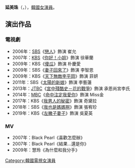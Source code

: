 {{藝人
|姓名 = 延美珠
|類型 = 女演員
|圖片 =
|圖片尺寸 = 
|圖片簡介 = 
|本名 = 
|外文名 = 연미주
|外文 = ko
|羅馬拼音 = Yeon Mi Joo
|英文名 =
|暱稱 =
|其他藝名 = 
|國籍 = {{KOR}}
|出生日期 = {{birth_date_and_age|1982|5|14}}
|出生地點 = {{KOR}}
|宗教信仰 = 
|語言 = [[韓語|韓語]]
|職業 = [[演員|演員]]
|教育程度 = 東亞放送大學放送演藝學系畢業
|出道作品 = 《[[戀人_(電視劇)|戀人]]》
|出道日期 = 2006年
|代表作品 = 
|活躍年代 =
|唱片公司 = 
|經紀公司 = A.Tree Media
|相關團體 = 
|網站 = 
}}

'''延美珠'''（{{lang-ko|연미주}}，{{bd|1982年|5月14日||catIdx=I}}），[[韓國|韓國]][[女演員|女演員]]。

== 演出作品 ==
=== 電視劇 ===
*2006年：[[SBS_(韓國)|SBS]]《[[戀人_(2006年電視劇)|戀人]]》飾演 崔允
*2007年：[[韓國放送公社|KBS]]《[[你好！小姐|你好！小姐]]》飾演 徐華蘭
*2009年：KBS《[[傻瓜_(電視劇)|傻瓜]]》飾演 朴慶愛
*2009年：SBS《[[妻子回來了|妻子回來了]]》飾演 李智恩
*2009年：KBS《[[天下無敵李平岡|天下無敵李平岡]]》飾演 菲妍
*2011年：SBS《[[太陽的新娘|太陽的新娘]]》飾演 李藝蓮
*2013年：[[JTBC|JTBC]]《[[宮中殘酷史－花的戰爭|宮中殘酷史－花的戰爭]]》飾演 承恩尚宮李氏
*2014年：[[文化廣播_(韓國)|MBC]]《[[命中注定我愛你_(韓國電視劇)|命中注定我愛你]]》飾演 Miss金
*2017年：KBS《[[我男人的秘密|我男人的秘密]]》飾演 奇黛拉
*2018年：SBS《[[我也是媽媽啊|我也是媽媽啊]]》飾演 張宥珍
*2019年：KBS《[[左撇子妻子|左撇子妻子]]》飾演 吳夏英

=== MV ===
*2007年：Black Pearl《喜歡怎麼辦》
*2007年：Black Pearl《結果…還是你》
*2009年：慧玲《為什麼和我分手》


{{DEFAULTSORT: Yeon Mi Joo}}
[[Category:韓國電視女演員|Category:韓國電視女演員]]